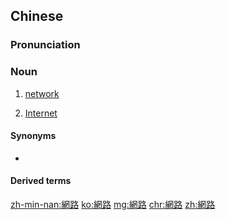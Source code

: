 {{also|网路}}
==Chinese==
{{zh-forms|s=网路}}

===Pronunciation===
{{zh-pron
|m=wǎnglù
|c=mong5 lou6
|h=pfs=mióng-lu
|mn=bāng-lō͘
|cat=n
}}

===Noun===
{{zh-noun}}

# {{lb|zh|chiefly|Taiwan|computing}} [[network]]
# {{lb|zh|chiefly|Taiwan|computing}} [[Internet]]

====Synonyms====
* {{qualifier|Mainland China|Hong Kong}} {{zh-l|網絡}}

====Derived terms====
{{zh-der|區域網路}}

[[zh-min-nan:網路]]
[[ko:網路]]
[[mg:網路]]
[[chr:網路]]
[[zh:網路]]